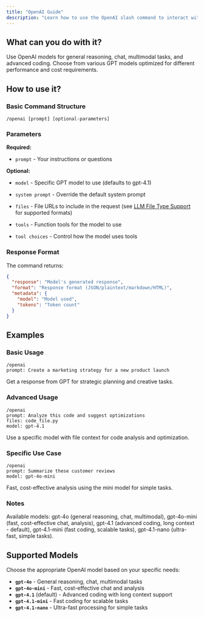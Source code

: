 ```yaml
---
title: "OpenAI Guide"
description: "Learn how to use the OpenAI slash command to interact with OpenAI's models"
---
```


## What can you do with it?

Use OpenAI models for general reasoning, chat, multimodal tasks, and advanced coding. Choose from various GPT models optimized for different performance and cost requirements.

## How to use it?

### Basic Command Structure
```
/openai [prompt] [optional-parameters]
```

### Parameters

**Required:**

- `prompt` - Your instructions or questions

**Optional:**

- `model` - Specific GPT model to use (defaults to gpt-4.1)

- `system prompt` - Override the default system prompt

- `files` - File URLs to include in the request (see [LLM File Type Support](/slash-commands/supported-filetypes-llms) for supported formats)

- `tools` - Function tools for the model to use

- `tool choices` - Control how the model uses tools

### Response Format

The command returns:
```json
{
  "response": "Model's generated response",
  "format": "Response format (JSON/plaintext/markdown/HTML)",
  "metadata": {
    "model": "Model used",
    "tokens": "Token count"
  }
}
```

## Examples

### Basic Usage
```
/openai
prompt: Create a marketing strategy for a new product launch
```
Get a response from GPT for strategic planning and creative tasks.

### Advanced Usage
```
/openai
prompt: Analyze this code and suggest optimizations
files: code_file.py
model: gpt-4.1
```
Use a specific model with file context for code analysis and optimization.

### Specific Use Case
```
/openai
prompt: Summarize these customer reviews
model: gpt-4o-mini
```
Fast, cost-effective analysis using the mini model for simple tasks.

### Notes

Available models: gpt-4o (general reasoning, chat, multimodal), gpt-4o-mini (fast, cost-effective chat, analysis), gpt-4.1 (advanced coding, long context - default), gpt-4.1-mini (fast coding, scalable tasks), gpt-4.1-nano (ultra-fast, simple tasks).

## Supported Models

Choose the appropriate OpenAI model based on your specific needs:

- **`gpt-4o`** - General reasoning, chat, multimodal tasks
- **`gpt-4o-mini`** - Fast, cost-effective chat and analysis
- **`gpt-4.1`** (default) - Advanced coding with long context support
- **`gpt-4.1-mini`** - Fast coding for scalable tasks
- **`gpt-4.1-nano`** - Ultra-fast processing for simple tasks